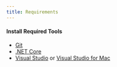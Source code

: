 ```yaml
---
title: Requirements
---
```


#### Install Required Tools

- [Git](https://git-scm.com/downloads)
- [.NET Core](https://dotnet.microsoft.com/download)
- [Visual Studio](https://dotnet.microsoft.com/download) or [Visual Studio for Mac](https://visualstudio.microsoft.com/vs/mac/)
